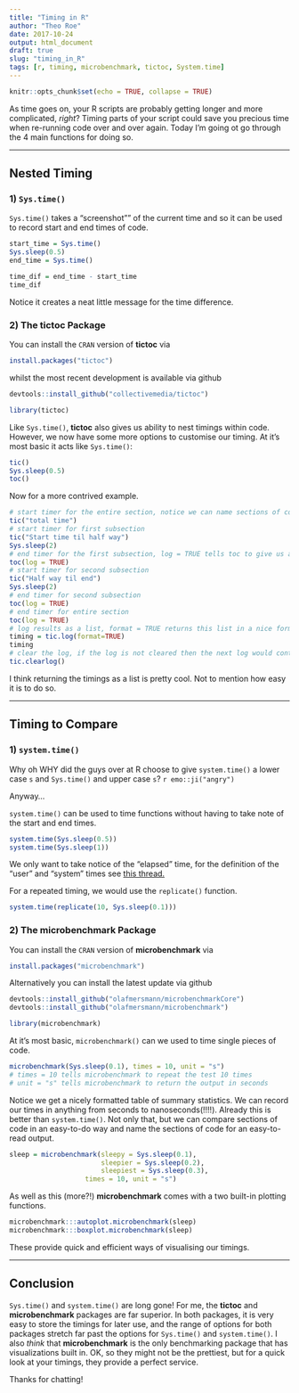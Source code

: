 ```yaml
---
title: "Timing in R"
author: "Theo Roe"
date: 2017-10-24
output: html_document
draft: true
slug: "timing_in_R"
tags: [r, timing, microbenchmark, tictoc, System.time]
---
```


```r
knitr::opts_chunk$set(echo = TRUE, collapse = TRUE)
```

As time goes on, your R scripts are probably getting longer and more complicated, _right_? Timing parts of your script could save you precious time when re-running code over and over again. Today I'm going ot go through the 4 main functions for doing so. 

***

## Nested Timing

### 1) `Sys.time()`

`Sys.time()` takes a "screenshot"" of the current time and so it can be used to record start and end times of code.

```r
start_time = Sys.time()
Sys.sleep(0.5)
end_time = Sys.time()

time_dif = end_time - start_time
time_dif
```

Notice it creates a neat little message for the time difference.

### 2) The tictoc Package

You can install the `CRAN` version of __tictoc__ via 
```r
install.packages("tictoc")
```
whilst the most recent development is available via github
```r
devtools::install_github("collectivemedia/tictoc")
``` 
```r
library(tictoc)
```

Like `Sys.time()`, __tictoc__ also gives us ability to nest timings within code. However, we now have some more options to customise our timing. At it's most basic it acts like `Sys.time()`:
```r
tic()
Sys.sleep(0.5)
toc()
```

Now for a more contrived example. 
```r
# start timer for the entire section, notice we can name sections of code
tic("total time") 
# start timer for first subsection
tic("Start time til half way")
Sys.sleep(2)
# end timer for the first subsection, log = TRUE tells toc to give us a message
toc(log = TRUE)
# start timer for second subsection
tic("Half way til end")
Sys.sleep(2)
# end timer for second subsection
toc(log = TRUE)
# end timer for entire section
toc(log = TRUE)
# log results as a list, format = TRUE returns this list in a nice format, rather than raw code
timing = tic.log(format=TRUE)
timing
# clear the log, if the log is not cleared then the next log would contain the results of the previous log
tic.clearlog()
```

I think returning the timings as a list is pretty cool. Not to mention how easy it is to do so. 

***

## Timing to Compare

### 1) `system.time()`

Why oh WHY did the guys over at R choose to give `system.time()` a lower case `s` and `Sys.time()` and upper case `s`? `r emo::ji("angry")`

Anyway...

`system.time()` can be used to time functions without having to take note of the start and end times. 
```r
system.time(Sys.sleep(0.5))
system.time(Sys.sleep(1))
```
We only want to take notice of the "elapsed" time, for the definition of the "user" and "system" times see [this thread.](http://r.789695.n4.nabble.com/Meaning-of-proc-time-td2303263.html#a2306691) 

For a repeated timing, we would use the `replicate()` function. 
```r
system.time(replicate(10, Sys.sleep(0.1)))
```

### 2) The microbenchmark Package

You can install the `CRAN` version of __microbenchmark__ via
```r
install.packages("microbenchmark")
```
Alternatively you can install the latest update via github
```r
devtools::install_github("olafmersmann/microbenchmarkCore")
devtools::install_github("olafmersmann/microbenchmark")
```
```r
library(microbenchmark)
```

At it's most basic, `microbenchmark()` can we used to time single pieces of code.

```r
microbenchmark(Sys.sleep(0.1), times = 10, unit = "s")
# times = 10 tells microbenchmark to repeat the test 10 times
# unit = "s" tells microbenchmark to return the output in seconds
```

Notice we get a nicely formatted table of summary statistics. We can record our times in anything from seconds to nanoseconds(!!!!). Already this is better than `system.time()`. Not only that, but we can compare sections of code in an easy-to-do way and name the sections of code for an easy-to-read output. 

```r
sleep = microbenchmark(sleepy = Sys.sleep(0.1), 
                       sleepier = Sys.sleep(0.2),
                       sleepiest = Sys.sleep(0.3),
                   times = 10, unit = "s")

```

As well as this (more?!) __microbenchmark__ comes with a two built-in plotting functions.

```r
microbenchmark:::autoplot.microbenchmark(sleep)
microbenchmark:::boxplot.microbenchmark(sleep)
```

These provide quick and efficient ways of visualising our timings. 

***

## Conclusion

`Sys.time()` and `system.time()` are long gone! For me, the __tictoc__ and __microbenchmark__ packages are far superior. In both packages, it is very easy to store the timings for later use, and the range of options for both packages stretch far past the options for `Sys.time()` and `system.time()`. I also _think_ that __microbenchmark__ is the only benchmarking package that has visualizations built in. OK, so they might not be the prettiest, but for a quick look at your timings, they provide a perfect service. 

Thanks for chatting!
